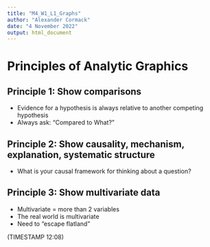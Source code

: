 ```yaml
---
title: "M4_W1_L1_Graphs"
author: "Alexander Cormack"
date: "4 November 2022"
output: html_document
---
```


# Principles of Analytic Graphics

## Principle 1: Show comparisons

- Evidence for a hypothesis is always relative to another competing hypothesis
- Always ask: "Compared to What?"

## Principle 2: Show causality, mechanism, explanation, systematic structure

- What is your causal framework for thinking about a question?

## Principle 3: Show multivariate data

- Multivariate = more than 2 variables
- The real world is multivariate
- Need to "escape flatland"

(TIMESTAMP 12:08)














